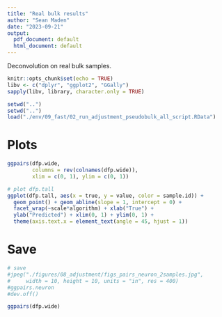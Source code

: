 ```yaml
---
title: "Real bulk results"
author: "Sean Maden"
date: "2023-09-21"
output:
  pdf_document: default
  html_document: default
---
```


Deconvolution on real bulk samples.

```r
knitr::opts_chunk$set(echo = TRUE)
libv <- c("dplyr", "ggplot2", "GGally")
sapply(libv, library, character.only = TRUE)
```

```r
setwd("..")
setwd("..")
load("./env/09_fast/02_run_adjustment_pseudobulk_all_script.RData")
```

# Plots

```r
ggpairs(dfp.wide, 
        columns = rev(colnames(dfp.wide)),
        xlim = c(0, 1), ylim = c(0, 1))
```

```r
# plot dfp.tall
ggplot(dfp.tall, aes(x = true, y = value, color = sample.id)) + 
  geom_point() + geom_abline(slope = 1, intercept = 0) + 
  facet_wrap(~scale*algorithm) + xlab("True") + 
  ylab("Predicted") + xlim(0, 1) + ylim(0, 1) +
  theme(axis.text.x = element_text(angle = 45, hjust = 1))
```

# Save

```r
# save
#jpeg("./figures/08_adjustment/figs_pairs_neuron_2samples.jpg", 
#     width = 10, height = 10, units = "in", res = 400)
#ggpairs.neuron
#dev.off()
```



```r
ggpairs(dfp.wide)
```